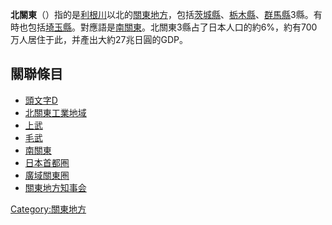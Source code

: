 {{unreferenced|time=2017-06-30T13:13:21+00:00}}
'''北關東'''（{{jpn|j=北関東|hg=きたかんとう|rm=Kitakantō|f=y}}）指的是[[利根川|利根川]]以北的[[關東地方|關東地方]]，包括[[茨城縣|茨城縣]]、[[栃木縣|栃木縣]]、[[群馬縣|群馬縣]]3縣。有時也包括[[埼玉縣|埼玉縣]]。對應語是[[南關東|南關東]]。北關東3縣占了日本人口的約6%，約有700万人居住于此，并產出大約27兆日圓的GDP。

== 關聯條目 ==
* [[頭文字D|頭文字D]]
* [[北關東工業地域|北關東工業地域]]
* [[上武|上武]]
* [[毛武|毛武]]
* [[南關東|南關東]]
* [[首都圈_(日本)|日本首都圏]]
* [[廣域關東圏|廣域關東圏]]
* [[關東地方知事会|關東地方知事会]]

{{日本地理區劃}}
{{Japan-geo-stub}}

{{DEFAULTSORT:Kita kanto}}
[[Category:關東地方|Category:關東地方]]
